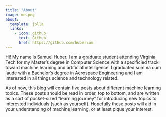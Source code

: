 ```yaml
---
title: "About"
image: me.png
about:
  template: jolla
  links:
    - icon: github
      text: Github
      href: https://github.com/hubersam
---
```

Hi! My name is Samuel Huber. I am a graduate student attending Virginia Tech for my Master's degree in Computer Science with a specificied track toward machine learning and artificial intelligence. I graduated summa cum laude with a Bachelor's degree in Aerospace Engineering and I am interested in all things science and technology related.

As of now, this blog will contain five posts about different machine learning topics. These posts should be read in order, top to bottom, and are written as a sort of pocket-sized "learning journey" for introducing new topics to interested individuals (such as yourself). Hopefully these posts will aid in your understanding of machine learning, or at least pique your interest.
